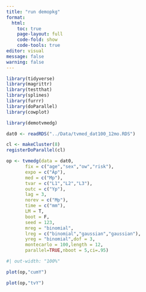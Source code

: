 ```yaml
---
title: "run demopkg"
format:
  html:
    toc: true
    page-layout: full
    code-fold: show
    code-tools: true
editor: visual
message: false
warning: false
---
```


```r
library(tidyverse)
library(magrittr)
library(testthat)
library(splines)
library(furrr)
library(doParallel)
library(cowplot)

library(demotvmedg)
```

```r
dat0 <- readRDS("../Data/tvmed_dat100_12mo.RDS")

cl <- makeCluster(8)
registerDoParallel(cl)
```

```r
op <- tvmedg(data = dat0,
       fix = c("age","sex","ow","risk"),
       expo = c("Ap"),
       med = c("Mp"),
       tvar = c("L1","L2","L3"),
       outc = c("Yp"),
       lag = 3,
       norev = c("Mp"),
       time = c("mm"),
       LM = T,
       boot = F,
       seed = 123,
       mreg = "binomial",
       lreg = c("binomial","gaussian","gaussian"),
       yreg = "binomial",dof = 3,
       montecarlo = 100,length = 12,
       parallel=TRUE,nboot = 5,ci=.95)
```

```r
#| out-width: "100%"

plot(op,"cumY")

plot(op,"tvY")
```

